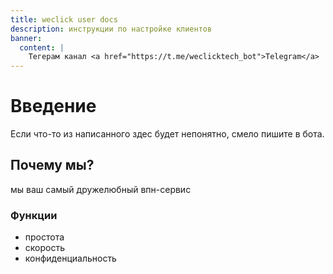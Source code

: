```yaml
---
title: weclick user docs
description: инструкции по настройке клиентов
banner:
  content: |
    Тегерам канал <a href="https://t.me/weclicktech_bot">Telegram</a>
---
```


# Введение

Если что-то из написанного здес будет непонятно, смело пишите в бота.

## Почему мы?

мы ваш самый дружелюбный впн-сервис

### Функции

- простота
- скорость
- конфиденциальность
